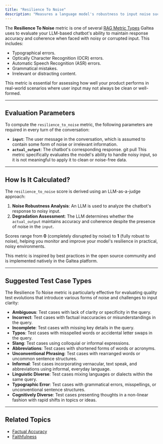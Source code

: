 ```yaml
---
title: "Resilience To Noise"
description: "Measures a language model's robustness to input noise such as typos, OCR/ASR errors, grammatical mistakes, and distracting content."
---
```


The **Resilience To Noise** metric is one of several [RAG Metric Types](/concepts/metric-type) Galtea uses to evaluate your LLM-based chatbot's ability to maintain response accuracy and coherence when faced with noisy or corrupted input. This includes:

- Typographical errors.
- Optically Character Recognition (OCR) errors.
- Automatic Speech Recognition (ASR) errors.
- Grammatical mistakes. 
- Irrelevant or distracting content.

This metric is essential for assessing how well your product performs in real-world scenarios where user input may not always be clean or well-formed.

---

## Evaluation Parameters

To compute the `resilience_to_noise` metric, the following parameters are required in every turn of the conversation:

- **`input`**: The user message in the conversation, which is assumed to contain some form of noise or irrelevant information.
- **`actual_output`**: The chatbot's corresponding response.
git pull
This metric specifically evaluates the model's ability to handle noisy input, so it is not meaningful to apply it to clean or noise-free data.

---

## How Is It Calculated?

The `resilience_to_noise` score is derived using an LLM-as-a-judge approach:

1. **Noise Robustness Analysis**: An LLM is used to analyze the chatbot's response to noisy input.
2. **Degradation Assessment**: The LLM determines whether the `actual_output` maintains accuracy and coherence despite the presence of noise in the `input`.


Scores range from **0** (completely disrupted by noise) to **1** (fully robust to noise), helping you monitor and improve your model's resilience in practical, noisy environments.

<Note>This metric is inspired by best practices in the open source community and is implemented natively in the Galtea platform.</Note>

---

## Suggested Test Case Types

The Resilience To Noise metric is particularly effective for evaluating quality test evolutions that introduce various forms of noise and challenges to input clarity:

- **Ambiguous**: Test cases with lack of clarity or specificity in the query.
- **Incorrect**: Test cases with factual inaccuracies or misunderstandings in the query.
- **Incomplete**: Test cases with missing key details in the query.
- **Typos**: Test cases with misspelled words or accidental letter swaps in the query.
- **Slang**: Test cases using colloquial or informal expressions.
- **Abbreviations**: Test cases with shortened forms of words or acronyms.
- **Unconventional Phrasing**: Test cases with rearranged words or uncommon sentence structures.
- **Informal**: Test cases incorporating vernacular, text speak, and abbreviations using informal, everyday language.
- **Linguistic Diverse**: Test cases mixing languages or dialects within the same query.
- **Typographic Error**: Test cases with grammatical errors, misspellings, or unconventional sentence structures.
- **Cognitively Diverse**: Test cases presenting thoughts in a non-linear fashion with rapid shifts in topics or ideas.

---

## Related Topics

- [Factual Accuracy](/concepts/metric-type/factual-accuracy)
- [Faithfulness](/concepts/metric-type/faithfulness)

